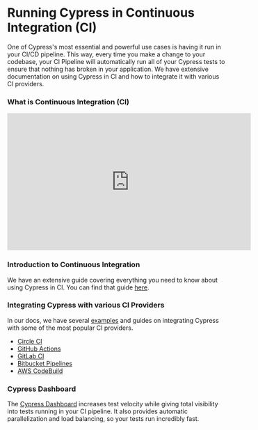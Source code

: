 # Running Cypress in Continuous Integration (CI)

One of Cypress's most essential and powerful use cases is having it run in your CI/CD pipeline. This way, every time you make a change to your codebase, your CI Pipeline will automatically run all of your Cypress tests to ensure that nothing has broken in your application. We have extensive documentation on using Cypress in CI and how to integrate it with various CI providers.

### What is Continuous Integration (CI)

<iframe
  width="560"
  height="315"
  src="https://www.youtube.com/embed/USX6AntcPyg"
  title="YouTube video player"
  frameBorder="0"
  allow="accelerometer; autoplay; clipboard-write; encrypted-media; gyroscope; picture-in-picture"
  allowFullScreen
></iframe>

### Introduction to Continuous Integration

We have an extensive guide covering everything you need to know about using Cypress in CI. You can find that guide [here](https://docs.cypress.io/guides/continuous-integration/introduction).

### Integrating Cypress with various CI Providers

In our docs, we have several [examples](https://docs.cypress.io/guides/continuous-integration/ci-provider-examples) and guides on integrating Cypress with some of the most popular CI providers.

- [Circle CI](https://docs.cypress.io/guides/continuous-integration/circleci)
- [GitHub Actions](https://docs.cypress.io/guides/continuous-integration/github-actions)
- [GitLab CI](https://docs.cypress.io/guides/continuous-integration/gitlab-ci)
- [Bitbucket Pipelines](https://docs.cypress.io/guides/continuous-integration/bitbucket-pipelines)
- [AWS CodeBuild](https://docs.cypress.io/guides/continuous-integration/aws-codebuild)

### Cypress Dashboard

The [Cypress Dashboard](https://www.cypress.io/dashboard/) increases test velocity while giving total visibility into tests running in your CI pipeline. It also provides automatic parallelization and load balancing, so your tests run incredibly fast.
